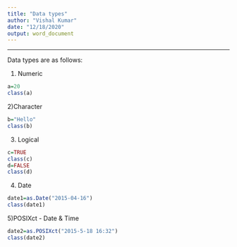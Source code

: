 ---
title: "Data types"
author: "Vishal Kumar"
date: "12/18/2020"
output: word_document
---

---

Data types are as follows:

1) Numeric
```{r}
a=20
class(a)
```
2)Character
```{r}
b="Hello"
class(b)
```
3) Logical
```{r}
c=TRUE
class(c)
d=FALSE
class(d)
```
4) Date
```{r}
date1=as.Date("2015-04-16")
class(date1)
```
5)POSIXct - Date & Time
```{r}
date2=as.POSIXct("2015-5-18 16:32")
class(date2)
```